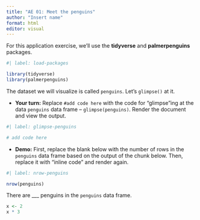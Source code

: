 ```yaml
---
title: "AE 01: Meet the penguins"
author: "Insert name"
format: html
editor: visual
---
```


For this application exercise, we'll use the **tidyverse** and **palmerpenguins** packages.

```r
#| label: load-packages

library(tidyverse)
library(palmerpenguins)
```

The dataset we will visualize is called `penguins`.
Let's `glimpse()` at it.

-   **Your turn:** Replace `#add code here` with the code for "glimpse"ing at the data `penguins` data frame – `glimpse(penguins)`. Render the document and view the output.

```r
#| label: glimpse-penguins

# add code here
```

-   **Demo:** First, replace the blank below with the number of rows in the `penguins` data frame based on the output of the chunk below. Then, replace it with "inline code" and render again.

```r
#| label: nrow-penguins

nrow(penguins)
```

There are \_\_\_ penguins in the `penguins` data frame.

```r
x <- 2
x * 3
```
